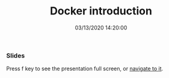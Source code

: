 ﻿---
title: 'Docker introduction'
permalink: /2021/10/19/docker-introduction/
date: 03/13/2020 14:20:00
disqusIdentifier: 20211019013205
tags: [Docker]
excerpt: Docker introduction presentation
slides: https://laurentkempe.github.io/presentations/Docker%20introduction/index.html#/
---
### Slides

Press f key to see the presentation full screen, or [navigate to it](https://laurentkempe.github.io/presentations/Docker%20introduction/index.html#/).

<Reveal src="https://laurentkempe.github.io/presentations/Docker%20introduction/index.html#/" />


